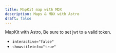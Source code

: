 ```yaml
---
title: MapKit map with MDX
description: Maps & MDX with Astro
draft: false
---
```


MapKit with Astro, Be sure to set jwt to a valid token.

* `interactive="false"`
* `showstileinfo="true"`


<MapKit
  container="mapkitmap-interactive-false"
  latitude="32.795595"
  longitude="-117.259191"
  cameradistance="55000"
  zoom="11"
  interactive="false"
  maptype="Hybrid"
  containerstyle="width: 512px; height: 512px"
  showstileinfo="true"
  jwt="http://localhost:3141/jwt"
/>
